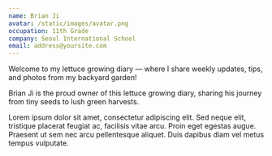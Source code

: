 ```yaml
---
name: Brian Ji 
avatar: /static/images/avatar.png
occupation: 11th Grade
company: Seoul International School 
email: address@yoursite.com
---
```


Welcome to my lettuce growing diary — where I share weekly updates, tips, and photos from my backyard garden!

Brian Ji is the proud owner of this lettuce growing diary, sharing his journey from tiny seeds to lush green harvests.

Lorem ipsum dolor sit amet, consectetur adipiscing elit. Sed neque elit, tristique placerat feugiat ac, facilisis vitae arcu. Proin eget egestas augue. Praesent ut sem nec arcu pellentesque aliquet. Duis dapibus diam vel metus tempus vulputate.
